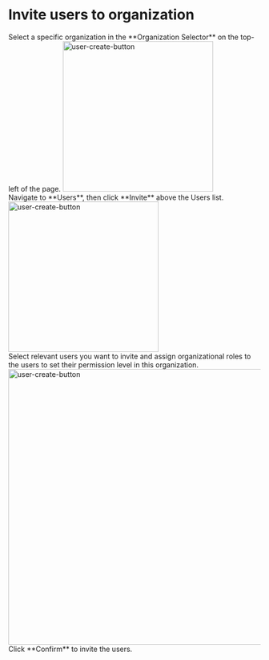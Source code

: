 # Invite users to organization

<Steps>

<div>
Select a specific organization in the **Organization Selector** on the top-left of the page.
<img src="/images/docs/admin-guides/users/select-org.png" alt="user-create-button" width="300"/>
</div>

<div>
<Nav name="console" />
</div>

<div>
Navigate to **Users**, then click **Invite** above the Users list.
<img src="/images/docs/admin-guides/users/invite-user.png" alt="user-create-button" width="300"/>
</div>

<div>
Select relevant users you want to invite and assign organizational roles to the users to set their permission level in this organization.
<img src="/images/docs/admin-guides/users/invite-user-page.png" alt="user-create-button" width="550"/>
</div> 

<div>
Click **Confirm** to invite the users.
</div>
</Steps>